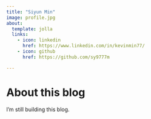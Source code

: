 ```yaml
---
title: "Siyun Min"
image: profile.jpg
about:
  template: jolla
  links:
    - icon: linkedin
      href: https://www.linkedin.com/in/kevinmin77/
    - icon: github
      href: https://github.com/sy9777m

---
```


# About this blog

I'm still building this blog.